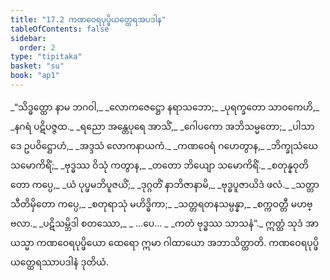 ```yaml
---
title: "17.2 ကဏဝေရပုပ္ဖိယတ္ထေရအပဒါန"
tableOfContents: false
sidebar:
  order: 2
type: "tipitaka"
basket: "su"
book: "ap1"
---
```



<DynamicBreadcrumb />

<Division number="7" book="ap1" e="ch" v="20" p="201">

<Paragraph number="2441" type="verses" book="ap1">
_“သိဒ္ဓတ္ထော နာမ ဘဂဝါ,_  
_လောကဇေဋ္ဌော နရာသဘော;_  
_ပုရက္ခတော သာဝကေဟိ,_  
_နဂရံ ပဋိပဇ္ဇထ._  

</Paragraph>

</Division>
<Division number="8" book="ap1" e="ch" v="20" p="201">

<Paragraph number="2442" type="verses" book="ap1">
_ရညော အန္တေပုရေ အာသိံ,_  
_ဂေါပကော အဘိသမ္မတော;_  
_ပါသာဒေ ဥပဝိဋ္ဌောဟံ,_  
_အဒ္ဒသံ လောကနာယကံ._  

</Paragraph>

</Division>
<Division number="9" book="ap1" e="ch" v="20" p="201">

<Paragraph number="2443" type="verses" book="ap1">
_ကဏဝေရံ ဂဟေတွာန,_  
_ဘိက္ခုသံဃေ သမောကိရိံ;_  
_ဗုဒ္ဓဿ ဝိသုံ ကတွာန,_  
_တတော ဘိယျော သမောကိရိံ._  

</Paragraph>

</Division>
<Division number="10" book="ap1" e="ch" v="20" p="202">

<Paragraph number="2444" type="verses" book="ap1">
_စတုန္နဝုတိတော ကပ္ပေ,_  
_ယံ ပုပ္ဖမဘိပူဇယိံ;_  
_ဒုဂ္ဂတိံ နာဘိဇာနာမိ,_  
_ဗုဒ္ဓပူဇာယိဒံ ဖလံ._  

</Paragraph>

</Division>
<Division number="11" book="ap1" e="ch" v="20" p="202">

<Paragraph number="2445" type="verses" book="ap1">
_သတ္တာသီတိမှိတော ကပ္ပေ,_  
_စတုရာသုံ မဟိဒ္ဓိကာ;_  
_သတ္တရတနသမ္ပန္နာ,_  
_စက္ကဝတ္တီ မဟဗ္ဗလာ._  

</Paragraph>

</Division>
<Division number="12" book="ap1" e="ch" v="20" p="202">

<Paragraph number="2446" type="verses" book="ap1">
_ပဋိသမ္ဘိဒါ စတဿော,_  
_ …ပေ… _  
_ကတံ ဗုဒ္ဓဿ သာသနံ”._  

</Paragraph>

<Paragraph number="2447" book="ap1">
ဣတ္ထံ သုဒံ အာယသ္မာ ကဏဝေရပုပ္ဖိယော ထေရော ဣမာ ဂါထာယော အဘာသိတ္ထာတိ.

</Paragraph>
</Division>

<Paragraph number="2448" type="center" book="ap1">
ကဏဝေရပုပ္ဖိယတ္ထေရဿာပဒါနံ ဒုတိယံ.
</Paragraph>